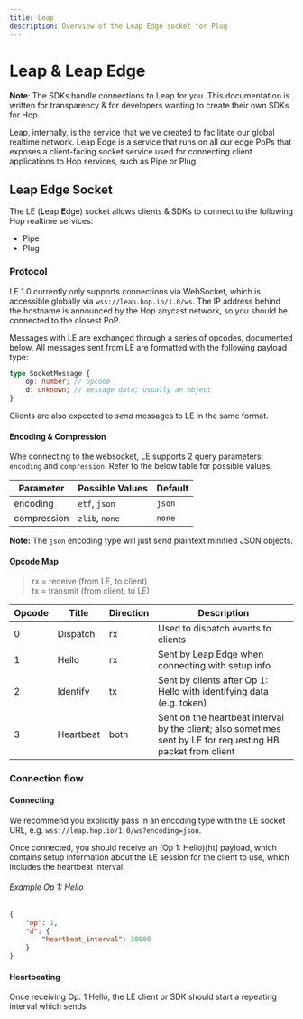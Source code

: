 ```yaml
---
title: Leap
description: Overview of the Leap Edge socket for Plug
---
```


# Leap & Leap Edge

**Note**: The SDKs handle connections to Leap for you. This documentation is written for transparency & for developers wanting to create their own SDKs for Hop.

Leap, internally, is the service that we've created to facilitate our global realtime network. Leap Edge is a service that runs on all our edge PoPs that exposes a client-facing socket service used for connecting client applications to Hop services, such as Pipe or Plug.

## Leap Edge Socket

The LE (**L**eap **E**dge) socket allows clients & SDKs to connect to the following Hop realtime services:

- Pipe
- Plug

### Protocol

LE 1.0 currently only supports connections via WebSocket, which is accessible globally via `wss://leap.hop.io/1.0/ws`. The IP address behind the hostname is announced by the Hop anycast network, so you should be connected to the closest PoP.

Messages with LE are exchanged through a series of opcodes, documented below. All messages sent from LE are formatted with the following payload type:

```ts
type SocketMessage {
	op: number; // opcode
	d: unknown; // message data; usually an object
}
```

Clients are also expected to _send_ messages to LE in the same format.

#### Encoding & Compression

Whe connecting to the websocket, LE supports 2 query parameters: `encoding` and `compression`. Refer to the below table for possible values.

| Parameter   | Possible Values | Default |
| ----------- | --------------- | ------- |
| encoding    | `etf`, `json`   | `json`  |
| compression | `zlib`, `none`  | `none`  |

**Note:** The `json` encoding type will just send plaintext minified JSON objects.

#### Opcode Map

> rx = receive (from LE, to client)  
> tx = transmit (from client, to LE)

| Opcode | Title     | Direction | Description                                                                                                  |
| ------ | --------- | --------- | ------------------------------------------------------------------------------------------------------------ |
| 0      | Dispatch  | rx        | Used to dispatch events to clients                                                                           |
| 1      | Hello     | rx        | Sent by Leap Edge when connecting with setup info                                                            |
| 2      | Identify  | tx        | Sent by clients after Op 1: Hello with identifying data (e.g. token)                                         |
| 3      | Heartbeat | both      | Sent on the heartbeat interval by the client; also sometimes sent by LE for requesting HB packet from client |

### Connection flow

#### Connecting

We recommend you explicitly pass in an encoding type with the LE socket URL, e.g. `wss://leap.hop.io/1.0/ws?encoding=json`.

Once connected, you should receive an (Op 1: Hello)[ht] payload, which contains setup information about the LE session for the client to use, which includes the heartbeat interval:

###### Example Op 1: Hello

```json
{
	"op": 1,
	"d": {
		"heartbeat_interval": 30000
	}
}
```

#### Heartbeating

Once receiving Op: 1 Hello, the LE client or SDK should start a repeating interval which sends
